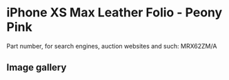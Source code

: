 
# iPhone XS Max Leather Folio - Peony Pink

Part number, for search engines, auction websites and such: MRX62ZM/A

## Image gallery

<div style={{ width: "768px" }}>
  <GalleryComponent
    images={[
      {
        original: "/everysource/MRX62.webp",
        thumbnail: "/everypreview/MRX62.webp",
      },
      {
        original: "/everysource/MRX62_AV1_GOLD.webp",
        thumbnail: "/everypreview/MRX62_AV1_GOLD.webp",
      },
      {
        original: "/everysource/MRX62_AV1_SILVER.webp",
        thumbnail: "/everypreview/MRX62_AV1_SILVER.webp",
      },
      {
        original: "/everysource/MRX62_AV1_SPACE_GRAY.webp",
        thumbnail: "/everypreview/MRX62_AV1_SPACE_GRAY.webp",
      },
      {
        original: "/everysource/MRX62_AV2.webp",
        thumbnail: "/everypreview/MRX62_AV2.webp",
      }
    ]}
  />
</div>